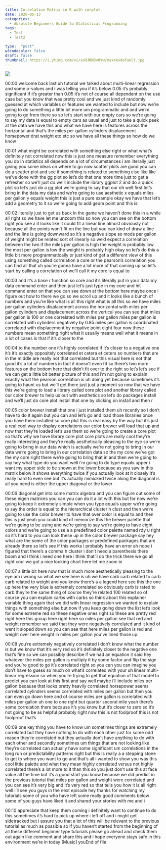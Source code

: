 ```yaml
---
title: Correlation Matrix in R with corplot
date: 2020-05-13
categories:
  - Absolute Beginners Guide to Statistical Programming
tags:
  - Test
  - Test2

type:  "post"
w3codecolor: false
draft: false
thumbnail: https://i.ytimg.com/vi/voOJRNDv0Yw/maxresdefault.jpg
---
```


<a href="https://www.youtube.com/watch?v=voOJRNDv0Yw">
<img src="https://i.ytimg.com/vi/voOJRNDv0Yw/maxresdefault.jpg">
</a>









00:00
welcome back last uh tutorial we talked about multi-linear regression
and some p-values and i was telling you if it's below 0.05
it's probably significant if it's greater than 0.05 it's not
of course all dependent on the use case but you know that was pretty cool and we
just kind of randomly guessed at which variables or features we wanted to
include but now we're going to do something a little bit more
um programmatic and and we're going to go from there so
so let's start with our empty cars so we're going to say my data
is equal to empty cars as usual and just to take a quick peek
at the data we have this and what we have here is features across the horizontal
and that's the miles per gallon cylinders displacement horsepower
drat weight etc etc so we have all these things so how do we know

00:01
what might be correlated with something else right or what what's definitely not
correlated now this is just one measure remember everything you do
in statistics all depends on a lot of circumstances
i am literally just giving you some ideas on where to go now scatter plots are
good you can do a scatter plot and see if something is related to
something else like like we've done with the gg plot so
let's do that one more time just to get a refresher
so we'll just do we'll include the library ggplot 2
and do a quick plot so let's just do a gg plot we're going to say
that our oh well first let's bring in the data my data
and we're going to use aesthetic x equals miles per gallon y
equals weight this is just a pure example okay we have that
let's add a geometry to it so we're going to add geom point and this is

00:02
literally just to get us back in the game we haven't done this in a while all
right so we have let me unzoom this so now you can see
on the bottom right you see a it looks like it could fit a linear line almost
obviously not because all the points won't fit on the line but you can kind
of draw a line and the line is going downward so it's a
negative slope so mods per gallon of weight might be related sort of linearly so
we'd expect a correlation between the two if the miles per gallon is high
the weight is probably low the most per gallon is low
the weight is probably high okay so let's do this a little bit more
programmatically or just kind of get a different view of this using something
called correlation a core or the pearson's correlation
you can find all that uh you're gonna have a lot more of that coming up
so let's start by calling a correlation of we'll call it my core is equal to

00:03
and it's a base r function so core and it's literally put in your data my data
command enter and then just let's just type in my core
and hit command enter on that you can see down at the bottom here
maybe once i figure out how to there we go so we scroll up
and it looks like a bunch of numbers and you're like what is all this
right what is all this so we have miles per gallon
cylinders displacement across the horizontal with miles per gallon
cylinders and displacement across the vertical you can see that
miles per gallon is 100 or one correlated with miles per gallon
miles per gallon is correlated with cylinders negatively
by 0.85 miles per gallon is coordinated correlated with displacement by negative
point eight four now these numbers mean something right what it usually means
well what it means in a lot of cases is that if it's closer to the

00:04
to the number one it's highly correlated if it's closer to a negative one
it's it's exactly oppositely correlated et cetera et cetera so numbers that are
in the middle are really not that correlated
but this visual here is not that good it's a lot of numbers in fact it doesn't
even fit so there's two more features on the bottom here that didn't
fit over to the right so let's let's see if we can
get a little bit better picture of this and i'm not going to explain exactly
what the pearson correlation is uh doing yet because sometimes it's going to
haunt us but we'll get there just just a moment
so now that we have this we're going to load a library called
core plot and another library called our color brewer to help us out with
aesthetics so let's do packages install and we'll just do core plot
install that one by clicking on install and then r

00:05
color brewer install that one i just installed them
uh recently so i don't have to do it again but you can
and let's go and load those libraries once you have them installed so
core plot this is real easy by the way but it's just a real cool way
to display correlations our color brewer will load that up
and now that they're loaded let's use them so we're going to create a core plot
so that's why we have library core plot core plots are really cool they're
really interesting and they're really aesthetically pleasing to the eye
so we're going to bring in our data which is actually we're not going to
bring in our data we're going to bring in our correlation data so the my core
we've got the my core right there we're going to bring that in
and then we're going to say hey what type do you want well i'm going to do
type equals upper i want my upper side to be shown
at the lower because as you saw in this matrix below
it shows everything twice if you actually look at it closely it's really
hard to even see but it's actually mimicked twice along
the diagonal is all you need is either the upper diagonal or the lower

00:06
diagonal get into some matrix algebra and you can figure out some of these
eigen matrices you can you can do it a lot with this but for now we're going to
keep it extremely simple when you type equals upper we're going
to say the order is equal to the hierarchical cluster h clust and then
we're going to use the color brewer to have that over
color is equal to and then this is just yeah you could kind of memorize this the
brewer palette that we're going to be using
and we're going to say we're going to have eight colors and we're going to
use a a predefined color palette named rdy u right so it's hard to
you can look these up in the color brewer package say hey
what are the some of the color packages or predefined packages that are already
there so let's see if this works i probably have an error ah nope i figured that
there's a comma h cluster i don't need a parenthesis there
boom and i think i need one here i think that'll do the trick
there we go all right cool we got a nice looking chart here let me zoom in

00:07
a little bit here now that is much more aesthetically pleasing to the eye
am i wrong so what we see here is uh we have carb carb related to carb
carb related to weight and you know there's a a legend here see this
the one up here the very blue is extremely correlated so
obviously carb is rated to carb they're the same thing of course they're
related 100 related so of course you can explain carbs
with carbs so think about this explainer variable thing again
that we did with linear regression we wanted to explain things with something
else but now if you keep going down the list let's look for some
extreme red so these negative ones right so these are pretty red right here this
group here right here so miles per gallon see that red and
weight remember we said that they were negatively correlated and it kind of went
it sloped down so you can see that here miles per gallon
is red and weight over here weight in miles per gallon you've lined those up

00:08
you're extremely negatively correlated i don't know what the number
is but we know that it's very red so it's definitely closer to the negative one
that's fine so we can possibly describe if we had an equation it said hey
whatever the miles per gallon is multiply it by some factor and flip the
sign and you're good to go it's correlated right so you can you can imagine you
don't have to guess so much on what's correlated with your
uh linear multi-linear regression so when you're trying to get that equation
of that model to predict you can look at this
first and say well maybe i'll include miles per gallon because that looks
pretty heavily correlated horsepower seems correlated cylinders seems correlated
with miles per gallon but then you can even go down here and
of course miles per gallon is correlated with miles per gallon
uh one to one right but quarter second mile yeah there's some correlation there
because it's you know but it's closer to zero so it's not going to be as helpful
probably right now this is not foolproof this is not foolproof that's

00:09
one key thing you have to know um sometimes things are
extremely correlated but they have nothing to do with each other just for some
odd reason they're correlated but they actually don't have anything to do with
each other and secondly sometimes um things that are not
looking like they're correlated can actually have some significant um
correlations in the long run or predictability patterns
right but this is really a a stepping stone to get to where you want to go
and that's all i wanted to show you was this cool little palette and what they
mean highly correlated versus not highly
correlated there's a lot more to it than this
so you just don't use this at face value all the time but it's a good start you
know because we did predict in the previous tutorial that miles per gallon and
weight were correlated and you can see it's very big and it's
very red so that tells you how it is all right well i'll see you guys in the
next episode hey thanks for watching my tutorials
some of you who have left some really good comments below
some of you guys have liked it and shared your stories with me and i

00:10
appreciate that keep them coming i definitely want to
continue to do this sometimes it's hard to pick up where i left off
and i might get sidetracked but i assure you that a lot of this will be relevant
to the previous tutorial as much as possible so if you haven't started from the
beginning of all these different beginner type
tutorials please go ahead and check them out again like
comment and share this and i hope everyone stays safe in this
environment we're in today [Music] youEnd of file

